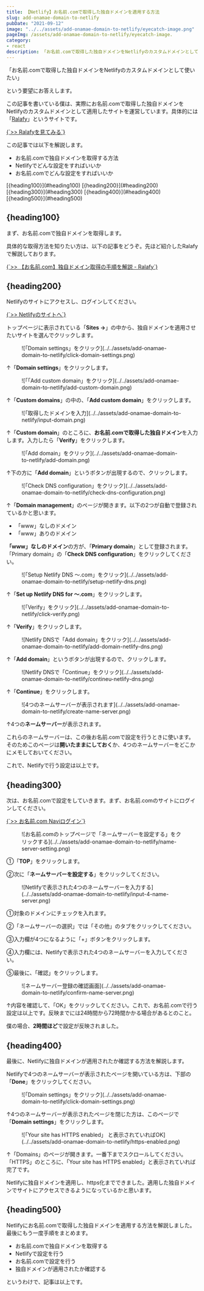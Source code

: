 ```yaml
---
title: 【Netlify】お名前.comで取得した独自ドメインを適用する方法
slug: add-onamae-domain-to-netlify
pubDate: "2021-09-12"
image: "../../assets/add-onamae-domain-to-netlify/eyecatch-image.png"
pageImg: /assets/add-onamae-domain-to-netlify/eyecatch-image.
category:
- react
description: 「お名前.comで取得した独自ドメインをNetlifyのカスタムドメインとして使いたい」という方向けの記事です。実際の操作画面のキャプチャ画像を用いて解説します。
---
```




「お名前.comで取得した独自ドメインをNetlifyのカスタムドメインとして使いたい」

という要望にお答えします。

この記事を書いている僕は、実際にお名前.comで取得した独自ドメインをNetlifyのカスタムドメインとして適用したサイトを運営しています。具体的には「<a href="https://ralafy.com" target="_blank" rel="nofollow noopener">Ralafy</a>」というサイトです。

<p><a href="https://ralafy.com" target="_blank" rel="nofollow noopener">{`>> Ralafyを見てみる`}</a></p>

この記事では以下を解説します。

- お名前.comで独自ドメインを取得する方法
- Netlifyでどんな設定をすればいいか
- お名前.comでどんな設定をすればいいか

<Toc client:load>
	<TocItem>[{heading100}](#heading100)</TocItem>
	<TocItem>[{heading200}](#heading200)</TocItem>
	<TocItem>[{heading300}](#heading300)</TocItem>
	<TocItem>[{heading400}](#heading400)</TocItem>
	<TocItem>[{heading500}](#heading500)</TocItem>
</Toc>

## {heading100}

まず、お名前.comで独自ドメインを取得します。

具体的な取得方法を知りたい方は、以下の記事をどうぞ。先ほど紹介したRalafyで解説しております。

<p><a href="https://ralafy.com/blog/get-onamae-domain/" target="_blank" rel="nofollow noopener">{`>> 【お名前.com】独自ドメイン取得の手順を解説 - Ralafy`}</a></p>

## {heading200}

Netlifyのサイトにアクセスし、ログインしてください。

<p><a href="https://www.netlify.com/" target="_blank" rel="nofollow noopener">{`>> Netlifyのサイトへ`}</a></p>

トップページに表示されている「**Sites →**」の中から、独自ドメインを適用させたいサイトを選んでクリックします。

<figure>
  ![「Domain settings」をクリック](../../assets/add-onamae-domain-to-netlify/click-domain-settings.png)
</figure>

↑「**Domain settings**」をクリックします。

<figure>
  ![「「Add custom domain」をクリック](../../assets/add-onamae-domain-to-netlify/add-custom-domain.png)
</figure>

↑「**Custom domains**」の中の、「**Add custom domain**」をクリックします。

<figure>
  ![「取得したドメインを入力](../../assets/add-onamae-domain-to-netlify/input-domain.png)
</figure>

↑「**Custom domain**」のところに、**お名前.comで取得した独自ドメイン**を入力します。入力したら「**Verify**」をクリックします。

<figure>
  ![「Add domain」をクリック](../../assets/add-onamae-domain-to-netlify/add-domain.png)
</figure>

↑下の方に「**Add domain**」というボタンが出現するので、クリックします。

<figure>
  ![「Check DNS configuration」をクリック](../../assets/add-onamae-domain-to-netlify/check-dns-configuration.png)
</figure>

↑「**Domain management**」のページが開きます。以下の2つが自動で登録されているかと思います。

- 「www」なしのドメイン
- 「www」ありのドメイン

**「www」なしのドメイン**の方が、「**Primary domain**」として登録されます。「Primary domain」の「**Check DNS configuration**」をクリックしてください。

<figure>
  ![「Setup Netlify DNS 〜.com」をクリック](../../assets/add-onamae-domain-to-netlify/setup-netlify-dns.png)
</figure>

↑「**Set up Netlify DNS for 〜.com**」をクリックします。

<figure>
  ![「Verify」をクリック](../../assets/add-onamae-domain-to-netlify/click-verify.png)
</figure>

↑「**Verify**」をクリックします。

<figure>
  ![Netlify DNSで「Add domain」をクリック](../../assets/add-onamae-domain-to-netlify/add-domain-netlify-dns.png)
</figure>

↑「**Add domain**」というボタンが出現するので、クリックします。

<figure>
  ![Netlify DNSで「Continue」をクリック](../../assets/add-onamae-domain-to-netlify/contineu-netlify-dns.png)
</figure>

↑「**Continue**」をクリックします。

<figure>
  ![4つのネームサーバーが表示されます](../../assets/add-onamae-domain-to-netlify/create-name-server.png)
</figure>

↑4つの**ネームサーバー**が表示されます。

これらのネームサーバーは、この後お名前.comで設定を行うときに使います。そのためこのページは**開いたままにしておく**か、4つのネームサーバーをどこかにメモしておいてください。

これで、Netlifyで行う設定は以上です。

## {heading300}

次は、お名前.comで設定をしていきます。まず、お名前.comのサイトにログインしてください。

<p><a href="https://www.onamae.com/navi/login/" target="_blank" rel="nofollow noopener">{`>> お名前.com Naviログイン`}</a></p>

<figure>
  ![お名前.comのトップページで「ネームサーバーを設定する」をクリックする](../../assets/add-onamae-domain-to-netlify/name-server-setting.png)
</figure>

①「**TOP**」をクリックします。

②次に「**ネームサーバーを設定する**」をクリックしてください。

<figure>
  ![Netlifyで表示された4つのネームサーバーを入力する](../../assets/add-onamae-domain-to-netlify/input-4-name-server.png)
</figure>

①対象のドメインにチェックを入れます。

②「ネームサーバーの選択」では「その他」のタブをクリックしてください。

③入力欄が4つになるように「+」ボタンをクリックします。

④入力欄には、Netlifyで表示された4つのネームサーバーを入力してください。

⑤最後に、「確認」をクリックします。

<figure>
  ![ネームサーバー登録の確認画面](../../assets/add-onamae-domain-to-netlify/confirm-name-server.png)
</figure>

↑内容を確認して、「OK」をクリックしてください。これで、お名前.comで行う設定は以上です。反映までには24時間から72時間かかる場合があるとのこと。

僕の場合、**2時間ほど**で設定が反映されました。

## {heading400}

最後に、Netlifyに独自ドメインが適用されたか確認する方法を解説します。

Netlifyで4つのネームサーバーが表示されたページを開いている方は、下部の「**Done**」をクリックしてください。

<figure>
  ![「Domain settings」をクリック](../../assets/add-onamae-domain-to-netlify/click-domain-settings.png)
</figure>

↑4つのネームサーバーが表示されたページを閉じた方は、このページで「**Domain settings**」をクリックします。

<figure>
  ![「Your site has HTTPS enabled」 と表示されていればOK](../../assets/add-onamae-domain-to-netlify/https-enabled.png)
</figure>

↑「Domains」のページが開きます。一番下までスクロールしてください。「HTTPS」のところに、「Your site has HTTPS enabled」と表示されていれば完了です。

Netlifyに独自ドメインを適用し、https化までできました。適用した独自ドメインでサイトにアクセスできるようになっているかと思います。

## {heading500}

Netlifyにお名前.comで取得した独自ドメインを適用する方法を解説しました。最後にもう一度手順をまとめます。

- お名前.comで独自ドメインを取得する
- Netlifyで設定を行う
- お名前.comで設定を行う
- 独自ドメインが適用されたか確認する

というわけで、記事は以上です。